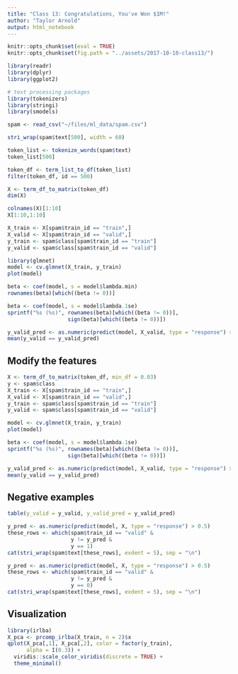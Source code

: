 ```yaml
---
title: "Class 13: Congratulations, You've Won $1M!"
author: "Taylor Arnold"
output: html_notebook
---
```



```r
knitr::opts_chunk$set(eval = TRUE)
knitr::opts_chunk$set(fig.path = "../assets/2017-10-10-class13/")
```

```r
library(readr)
library(dplyr)
library(ggplot2)

# text processing packages
library(tokenizers)
library(stringi)
library(smodels)
```

```r
spam <- read_csv("~/files/ml_data/spam.csv")
```

```r
stri_wrap(spam$text[500], width = 60)
```

```r
token_list <- tokenize_words(spam$text)
token_list[500]
```

```r
token_df <- term_list_to_df(token_list)
filter(token_df, id == 500)
```

```r
X <- term_df_to_matrix(token_df)
dim(X)
```

```r
colnames(X)[1:10]
X[1:10,1:10]
```

```r
X_train <- X[spam$train_id == "train",]
X_valid <- X[spam$train_id == "valid",]
y_train <- spam$class[spam$train_id == "train"]
y_valid <- spam$class[spam$train_id == "valid"]
```

```r
library(glmnet)
model <- cv.glmnet(X_train, y_train)
plot(model)
```

```r
beta <- coef(model, s = model$lambda.min)
rownames(beta)[which((beta != 0))]
```

```r
beta <- coef(model, s = model$lambda.1se)
sprintf("%s (%s)", rownames(beta)[which((beta != 0))],
                   sign(beta)[which((beta != 0))])
```

```r
y_valid_pred <- as.numeric(predict(model, X_valid, type = "response") > 0.5)
mean(y_valid == y_valid_pred)
```

## Modify the features

```r
X <- term_df_to_matrix(token_df, min_df = 0.03)
y <- spam$class
X_train <- X[spam$train_id == "train",]
X_valid <- X[spam$train_id == "valid",]
y_train <- spam$class[spam$train_id == "train"]
y_valid <- spam$class[spam$train_id == "valid"]

model <- cv.glmnet(X_train, y_train)
plot(model)
```

```r
beta <- coef(model, s = model$lambda.1se)
sprintf("%s (%s)", rownames(beta)[which((beta != 0))],
                   sign(beta)[which((beta != 0))])
```

```r
y_valid_pred <- as.numeric(predict(model, X_valid, type = "response") > 0.5)
mean(y_valid == y_valid_pred)
```

## Negative examples

```r
table(y_valid = y_valid, y_valid_pred = y_valid_pred)
```

```r
y_pred <- as.numeric(predict(model, X, type = "response") > 0.5)
these_rows <- which(spam$train_id == "valid" &
                    y != y_pred &
                    y == 1)
cat(stri_wrap(spam$text[these_rows], exdent = 5), sep = "\n")
```

```r
y_pred <- as.numeric(predict(model, X, type = "response") > 0.5)
these_rows <- which(spam$train_id == "valid" &
                    y != y_pred &
                    y == 0)
cat(stri_wrap(spam$text[these_rows], exdent = 5), sep = "\n")
```

## Visualization

```r
library(irlba)
X_pca <- prcomp_irlba(X_train, n = 2)$x
qplot(X_pca[,1], X_pca[,2], color = factor(y_train),
      alpha = I(0.3)) +
  viridis::scale_color_viridis(discrete = TRUE) +
  theme_minimal()
```




